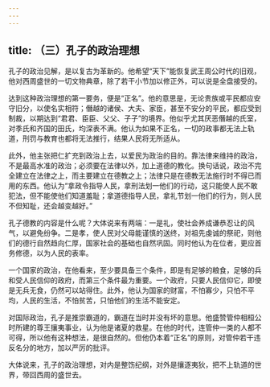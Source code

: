 ```yaml
---
---
---
```

title: （三）孔子的政治理想
---



孔子的政治见解，是以复古为革新的。他希望“天下”能恢复武王周公时代的旧观，他对西周盛世的一切文物典章，除了若干小节加以修正外，可以说是全盘接受的。

达到这种政治理想的第一要务，便是“正名”。他的意思是，无论贵族或平民都应安守旧分，以使名实相符；僭越的诸侯、大夫、家臣，甚至不安分的平民，都应受到制裁，以期达到“君君、臣臣、父父、子子”的境界。他似乎尤其厌恶僭越的氏室，对季氏和齐国的田氏，均深表不满。他认为如果不正名，一切的政事都无法上轨道，刑罚与教育也都将无法推行，结果人民将无所适从。

此外，他主张把仁扩充到政治上去，以爱民为政治的目的。靠法律来维持的政治，不是最高水准的政治；必须要在法律以外，加上道德的教化。换句话说，政治不完全建立在法律之上，而主要建立在德教之上；法律只是在德教无法施行时不得已而用的东西。他认为“拿政令指导人民，拿刑法划一他们的行动，这只能使人民不敢犯法，但不能使他们知道羞耻；拿道德指导人民，拿礼节划一他们的行为，则人民不但知耻，还会越变越好。”

孔子德教的内容是什么呢？大体说来有两端：一是礼，使社会养成谦恭忍让的风气，以避免纷争。二是孝，使人民对父母能谨慎的送终，对祖先虔诚的祭祀，则他们的德行自然趋向仁厚，国家社会的基础也自然巩固。同时他认为在位者，更应首务修德，以为人民的表率。

一个国家的政治，在他看来，至少要具备三个条件，即是有足够的粮食，足够的兵和受人民信仰的政府，而第三个条件最为重要。一个政府，只要人民信仰它，即使是无兵无食，仍然可以站得住。此外，他认为国家的财富，不怕寡少，只怕不平均，人民的生活，不怕贫苦，只怕他们的生活不能安定。

对国际政治，孔子是推崇霸道的，霸道在当时并没有坏的意思。他盛赞管仲相桓公时所建的尊王攘夷事业，认为他是诸夏的救星。在他的时代，连管仲一类的人都不可得，所以他有这种想法，是很自然的。但他仍本着“正名”的原则，对管仲若干违反名分的地方，加以严厉的批评。

大体说来，孔子的政治理想，对内是整饬纪纲，对外是攘逐夷狄，把不上轨道的世界，带回西周的盛世去。
